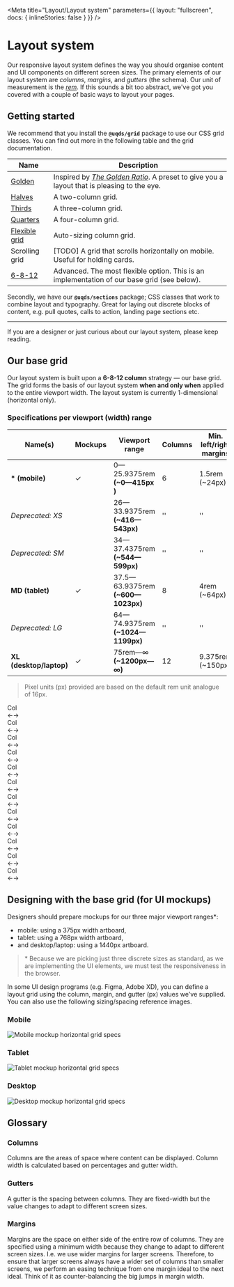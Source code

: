 
<Meta
  title="Layout/Layout system"
  parameters={{ layout: "fullscreen", docs: { inlineStories: false } }}
/>

# Layout system

Our responsive layout system defines the way you should organise content and UI
components on different screen sizes. The primary elements of our layout system
are _columns_, _margins_, and _gutters_ (the schema). Our unit of measurement is
the [_rem_](https://www.w3schools.com/cssref/css_units.asp). If this sounds a
bit too abstract, we've got you covered with a couple of basic ways to layout
your pages.

## Getting started

We recommend that you install the **`@uqds/grid`** package to use our CSS
grid classes. You can find out more in the following table and the grid
documentation.

| Name                                                                | Description                                                                                                                                         |
| ------------------------------------------------------------------- | --------------------------------------------------------------------------------------------------------------------------------------------------- |
| [Golden](/?path=/docs/layout-grid--golden#golden)                   | Inspired by [_The Golden Ratio_](https://www.canva.com/learn/what-is-the-golden-ratio/). A preset to give you a layout that is pleasing to the eye. |
| [Halves](/?path=/docs/layout-grid--halves#halves)                   | A two-column grid.                                                                                                                                  |
| [Thirds](/?path=/docs/layout-grid--thirds#thirds)                   | A three-column grid.                                                                                                                                |
| [Quarters](/?path=/docs/layout-grid--quarters#quarters)             | A four-column grid.                                                                                                                                 |
| [Flexible grid](/?path=/docs/layout-grid--flexible-1#flexible-grid) | Auto-sizing column grid.                                                                                                                            |
| Scrolling grid                                                      | [TODO] A grid that scrolls horizontally on mobile. Useful for holding cards.                                                                        |
| [6-8-12](/?path=/docs/layout-grid--twelve-eight-six#6-8-12-grid)    | Advanced. The most flexible option. This is an implementation of our base grid (see below).                                                         |

Secondly, we have our **`@uqds/sections`** package; CSS classes that work to
combine layout and typography. Great for laying out discrete blocks of content,
e.g. pull quotes, calls to action, landing page sections etc.

---

If you are a designer or just curious about our layout system, please keep
reading.

## Our base grid

Our layout system is built upon a **6-8-12 column** strategy — our base grid.
The grid forms the basis of our layout system **when and only when** applied to
the entire viewport width. The layout system is currently 1-dimensional
(horizontal only).

### Specifications per viewport (width) range

| Name(s)                 | Mockups | Viewport range                    | Columns | Min. left/right margins | Gutters        |
| ----------------------- | ------- | --------------------------------- | ------- | ----------------------- | -------------- |
| **\* (mobile)**         | ✓       | 0—25.9375rem **(~0—415px )**      | 6       | 1.5rem (~24px)          | 1rem (~16px)   |
| _Deprecated: XS_        |         | 26—33.9375rem **(~416—543px)**    | ''      | ''                      | ''             |
| _Deprecated: SM_        |         | 34—37.4375rem **(~544—599px)**    | ''      | ''                      | ''             |
| **MD (tablet)**         | ✓       | 37.5—63.9375rem **(~600—1023px)** | 8       | 4rem (~64px)            | 1.5rem (~24px) |
| _Deprecated: LG_        |         | 64—74.9375rem **(~1024—1199px)**  | ''      | ''                      | ''             |
| **XL (desktop/laptop)** | ✓       | 75rem—∞ **(~1200px—∞)**           | 12      | 9.375rem (~150px)       | 2rem (~32px)   |

> Pixel units (px) provided are based on the default rem unit analogue of 16px.

  <div class="uqds-base-layout-grid">
    <div class="uq-grid">
      <div class="uq-grid__col uq-grid__col--1 uq-grid__col--md-1 uq-grid__col--xl-1"><span>Col<br/>&larr;&rarr;</span></div>
      <div class="uq-grid__col uq-grid__col--1 uq-grid__col--md-1 uq-grid__col--xl-1"><span>Col<br/>&larr;&rarr;</span></div>
      <div class="uq-grid__col uq-grid__col--1 uq-grid__col--md-1 uq-grid__col--xl-1"><span>Col<br/>&larr;&rarr;</span></div>
      <div class="uq-grid__col uq-grid__col--1 uq-grid__col--md-1 uq-grid__col--xl-1"><span>Col<br/>&larr;&rarr;</span></div>
      <div class="uq-grid__col uq-grid__col--1 uq-grid__col--md-1 uq-grid__col--xl-1"><span>Col<br/>&larr;&rarr;</span></div>
      <div class="uq-grid__col uq-grid__col--1 uq-grid__col--md-1 uq-grid__col--xl-1"><span>Col<br/>&larr;&rarr;</span></div>
      <div class="uq-grid__col uq-grid__col--md-1 uq-grid__col--xl-1"><span>Col<br/>&larr;&rarr;</span></div>
      <div class="uq-grid__col uq-grid__col--md-1 uq-grid__col--xl-1"><span>Col<br/>&larr;&rarr;</span></div>
      <div class="uq-grid__col uq-grid__col--xl-1"><span>Col<br/>&larr;&rarr;</span></div>
      <div class="uq-grid__col uq-grid__col--xl-1"><span>Col<br/>&larr;&rarr;</span></div>
      <div class="uq-grid__col uq-grid__col--xl-1"><span>Col<br/>&larr;&rarr;</span></div>
      <div class="uq-grid__col uq-grid__col--xl-1"><span>Col<br/>&larr;&rarr;</span></div>
    </div>
  </div>

## Designing with the base grid (for UI mockups)

Designers should prepare mockups for our three major viewport ranges\*:

- mobile: using a 375px width artboard,
- tablet: using a 768px width artboard,
- and desktop/laptop: using a 1440px artboard.

> \* Because we are picking just three discrete sizes as standard, as we are
> implementing the UI elements, we must test the responsiveness in the browser.

In some UI design programs (e.g. Figma, Adobe XD), you can define a layout grid
using the column, margin, and gutter (px) values we've supplied. You can also
use the following sizing/spacing reference images.

### Mobile

![Mobile mockup horizontal grid specs](/images/6-column-horizontal-grid-mobile.png)

### Tablet

![Tablet mockup horizontal grid specs](/images/8-column-horizontal-grid-tablet.png)

### Desktop

![Desktop mockup horizontal grid specs](/images/12-column-horizontal-grid-desktop.png)

## Glossary

### Columns

Columns are the areas of space where content can be displayed. Column width is
calculated based on percentages and gutter width.

### Gutters

A gutter is the spacing between columns. They are fixed-width but the value
changes to adapt to different screen sizes.

### Margins

Margins are the space on either side of the entire row of columns. They are
specified using a minimum width because they change to adapt to different screen
sizes. I.e. we use wider margins for larger screens. Therefore, to ensure that
larger screens always have a wider set of columns than smaller screens, we
perform an easing technique from one margin ideal to the next ideal. Think of it
as counter-balancing the big jumps in margin width.
